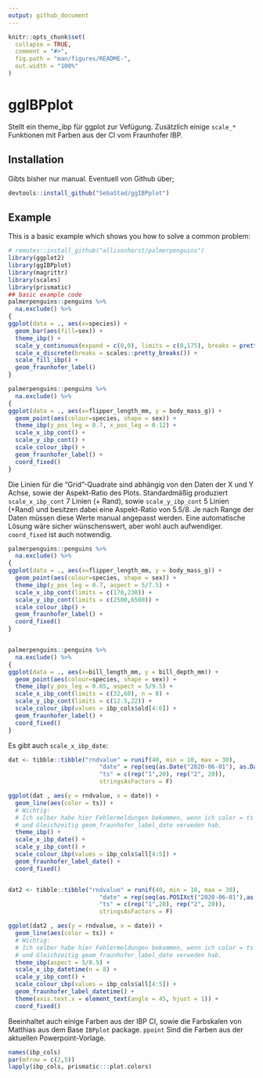 ```yaml
---
output: github_document
---
```


<!-- README.md is generated from README.Rmd. Please edit that file -->

```r
knitr::opts_chunk$set(
  collapse = TRUE,
  comment = "#>",
  fig.path = "man/figures/README-",
  out.width = "100%"
)
```

# ggIBPplot

<!-- badges: start -->
<!-- badges: end -->

Stellt ein theme_ibp für ggplot zur Vefügung. Zusätzlich einige ```scale_*``` Funktionen mit Farben aus der CI vom Fraunhofer IBP.

## Installation

Gibts bisher nur manual. Eventuell von Github über;

``` r
devtools::install_github("SebaStad/ggIBPplot")
```

## Example

This is a basic example which shows you how to solve a common problem:

```r
# remotes::install_github("allisonhorst/palmerpenguins")
library(ggplot2)
library(ggIBPplot)
library(magrittr)
library(scales)
library(prismatic)
## basic example code
palmerpenguins::penguins %>% 
  na.exclude() %>% 
{
ggplot(data = ., aes(x=species)) +
  geom_bar(aes(fill=sex)) +
  theme_ibp() +
  scale_y_continuous(expand = c(0,0), limits = c(0,175), breaks = pretty_breaks()) +
  scale_x_discrete(breaks = scales::pretty_breaks()) + 
  scale_fill_ibp() +
  geom_fraunhofer_label() 
}

palmerpenguins::penguins %>% 
  na.exclude() %>% 
{
ggplot(data = ., aes(x=flipper_length_mm, y = body_mass_g)) +
  geom_point(aes(colour=species, shape = sex)) +
  theme_ibp(y_pos_leg = 0.7, x_pos_leg = 0.12) +
  scale_x_ibp_cont() +
  scale_y_ibp_cont() +
  scale_colour_ibp() +
  geom_fraunhofer_label() +
  coord_fixed()
}

```

Die Linien für die "Grid"-Quadrate sind abhängig von den Daten der X und Y Achse, sowie der Aspekt-Ratio des Plots. Standardmäßig produziert ```scale_x_ibp_cont``` 7 Linien (+ Rand), sowie ```scale_y_ibp_cont``` 5 Linien (+Rand) und besitzen dabei eine Aspekt-Ratio von 5.5/8. Je nach Range der Daten müssen diese Werte manual angepasst werden. Eine automatische Lösung wäre sicher wünschenswert, aber wohl auch aufwendiger. ```coord_fixed``` ist auch notwendig.

```r
palmerpenguins::penguins %>% 
  na.exclude() %>% 
{
ggplot(data = ., aes(x=flipper_length_mm, y = body_mass_g)) +
  geom_point(aes(colour=species, shape = sex)) +
  theme_ibp(y_pos_leg = 0.7, aspect = 5/7.5) +
  scale_x_ibp_cont(limits = c(170,230)) +
  scale_y_ibp_cont(limits = c(2500,6500)) +
  scale_colour_ibp() +
  geom_fraunhofer_label() +
  coord_fixed()
}


palmerpenguins::penguins %>% 
  na.exclude() %>% 
{
ggplot(data = ., aes(x=bill_length_mm, y = bill_depth_mm)) +
  geom_point(aes(colour=species, shape = sex)) +
  theme_ibp(y_pos_leg = 0.65, aspect = 5/9.5) +
  scale_x_ibp_cont(limits = c(32,60), n = 8) +
  scale_y_ibp_cont(limits = c(12.5,22)) +
  scale_colour_ibp(values = ibp_cols$old[4:6]) +
  geom_fraunhofer_label() +
  coord_fixed()
}
```

Es gibt auch ```scale_x_ibp_date```:

```r
dat <- tibble::tibble("rndvalue" = runif(40, min = 10, max = 30),
                          "date" = rep(seq(as.Date("2020-06-01"), as.Date("2020-06-20"), length.out = 20),2),
                          "ts" = c(rep("1",20), rep("2", 20)),
                          stringsAsFactors = F)

ggplot(dat , aes(y = rndvalue, x = date)) + 
  geom_line(aes(color = ts)) +
  # Wichtig:
  # Ich selber habe hier Fehlermeldungen bekommen, wenn ich color = ts in den ggplot aes gesteckt habe
  # und Gleichzeitig geom_fraunhofer_label_date verweden hab.
  theme_ibp() + 
  scale_x_ibp_date() +
  scale_y_ibp_cont() +
  scale_colour_ibp(values = ibp_cols$all[4:5]) +
  geom_fraunhofer_label_date() +
  coord_fixed() 


dat2 <- tibble::tibble("rndvalue" = runif(40, min = 10, max = 30),
                          "date" = rep(seq(as.POSIXct("2020-06-01"),as.POSIXct("2020-06-10"), length.out = 20),2),
                          "ts" = c(rep("1",20), rep("2", 20)),
                          stringsAsFactors = F)

ggplot(dat2 , aes(y = rndvalue, x = date)) + 
  geom_line(aes(color = ts)) +
  # Wichtig:
  # Ich selber habe hier Fehlermeldungen bekommen, wenn ich color = ts in den ggplot aes gesteckt habe
  # und Gleichzeitig geom_fraunhofer_label_date verweden hab.
  theme_ibp(aspect = 5/8.5) + 
  scale_x_ibp_datetime(n = 8) +
  scale_y_ibp_cont() +
  scale_colour_ibp(values = ibp_cols$all[4:5]) +
  geom_fraunhofer_label_datetime() +
  theme(axis.text.x = element_text(angle = 45, hjust = 1)) +
  coord_fixed() 
```

Beeinhaltet auch einige Farben aus der IBP CI, sowie die Farbskalen von Matthias aus dem Base ```IBPplot``` package. ```ppoint``` Sind die Farben aus der aktuellen Powerpoint-Vorlage.

```r
names(ibp_cols)
par(mfrow = c(2,5))
lapply(ibp_cols, prismatic:::plot.colors)

```
